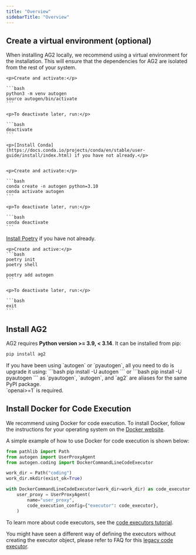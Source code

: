```yaml
---
title: "Overview"
sidebarTitle: "Overview"
---
```


## Create a virtual environment (optional)

When installing AG2 locally, we recommend using a virtual environment for the installation. This will ensure that the dependencies for AG2 are isolated from the rest of your system.

<Tabs>
  <Tab title="venv" default>

    <p>Create and activate:</p>

    ```bash
    python3 -m venv autogen
    source autogen/bin/activate
    ```

    <p>To deactivate later, run:</p>

    ```bash
    deactivate
    ```

  </Tab>
  <Tab title="Conda">

    <p>[Install Conda](https://docs.conda.io/projects/conda/en/stable/user-guide/install/index.html) if you have not already.</p>


    <p>Create and activate:</p>

    ```bash
    conda create -n autogen python=3.10
    conda activate autogen
    ```

    <p>To deactivate later, run:</p>

    ```bash
    conda deactivate
    ```

  </Tab>
  <Tab title="Poetry">
    <p><a href="https://python-poetry.org/docs/#installation" target="_blank" rel="noopener noreferrer">Install Poetry</a> if you have not already.</p>

    <p>Create and active:</p>
    ```bash
    poetry init
    poetry shell

    poetry add autogen
    ```

    <p>To deactivate later, run:</p>

    ```bash
    exit
    ```

  </Tab>
</Tabs>

## Install AG2

AG2 requires **Python version >= 3.9, < 3.14**. It can be installed from pip:

```bash
pip install ag2
```

<Tip>
If you have been using `autogen` or `pyautogen`, all you need to do is upgrade it using:
```bash
pip install -U autogen
```
or
```bash
pip install -U pyautogen
```
as `pyautogen`, `autogen`, and `ag2` are aliases for the same PyPI package.
</Tip>

<div class="info">
  <Info> `openai>=1` is required. </Info>
</div>

## Install Docker for Code Execution

We recommend using Docker for code execution.
To install Docker, follow the instructions for your operating system on the [Docker website](https://docs.docker.com/get-docker/).

A simple example of how to use Docker for code execution is shown below:

```python
from pathlib import Path
from autogen import UserProxyAgent
from autogen.coding import DockerCommandLineCodeExecutor

work_dir = Path("coding")
work_dir.mkdir(exist_ok=True)

with DockerCommandLineCodeExecutor(work_dir=work_dir) as code_executor:
    user_proxy = UserProxyAgent(
        name="user_proxy",
        code_execution_config={"executor": code_executor},
    )
```

To learn more about code executors, see the [code executors tutorial](/docs/tutorial/code-executors).

You might have seen a different way of defining the executors without creating the
executor object, please refer to FAQ for this [legacy code executor](/docs/faq/FAQ#legacy-code-executor).
